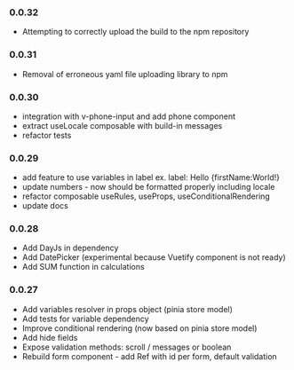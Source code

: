 
<Meta title="Changelog" />

### 0.0.32

- Attempting to correctly upload the build to the npm repository

### 0.0.31

- Removal of erroneous yaml file uploading library to npm

### 0.0.30

- integration with v-phone-input and add phone component
- extract useLocale composable with build-in messages
- refactor tests

### 0.0.29

- add feature to use variables in label ex. label: Hello &#123;firstName:World!&#125;
- update numbers - now should be formatted properly including locale
- refactor composable useRules, useProps, useConditionalRendering
- update docs

### 0.0.28

- Add DayJs in dependency
- Add DatePicker (experimental because Vuetify component is not ready)
- Add SUM function in calculations

### 0.0.27

- Add variables resolver in props object (pinia store model)
- Add tests for variable dependency
- Improve conditional rendering (now based on pinia store model)
- Add hide fields
- Expose validation methods: scroll / messages or boolean
- Rebuild form component - add Ref with id per form, default validation
